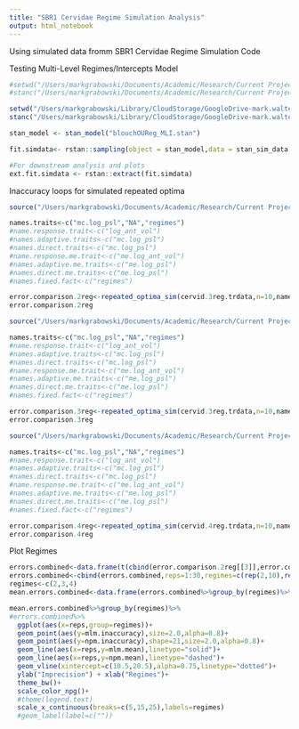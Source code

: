 ```yaml
---
title: "SBR1 Cervidae Regime Simulation Analysis"
output: html_notebook
---
```


Using simulated data fromm SBR1 Cervidae Regime Simulation Code

Testing Multi-Level Regimes/Intercepts Model
```r

#setwd("/Users/markgrabowski/Documents/Academic/Research/Current Projects/Blouch project/R1 blouch-testing branch/Simulation Code/Stan Models/") #Macbook Pro
#stanc("/Users/markgrabowski/Documents/Academic/Research/Current Projects/Blouch project/R1 blouch-testing branch/Simulation Code/Stan Models/simRegimes_XY.stan") #Macbook Pro

setwd("/Users/markgrabowski/Library/CloudStorage/GoogleDrive-mark.walter.grabowski@gmail.com/Other computers/My MacBook Pro/Documents/Academic/Research/Current Projects/Blouch project/R1 blouch-testing branch/Stan Models Milestones/Testing Versions/")#Mac Studio
stanc("/Users/markgrabowski/Library/CloudStorage/GoogleDrive-mark.walter.grabowski@gmail.com/Other computers/My MacBook Pro/Documents/Academic/Research/Current Projects/Blouch project/R1 blouch-testing branch/Stan Models Milestones/Testing Versions/blouchOUReg_MLI.stan") #Mac Studio

stan_model <- stan_model("blouchOUReg_MLI.stan")

fit.simdata<- rstan::sampling(object = stan_model,data = stan_sim_data,chains = 2,iter = 2000,control=list(adapt_delta=0.95),algorithm=c("Fixed_param"))

#For downstream analysis and plots
ext.fit.simdata <- rstan::extract(fit.simdata)


```




Inaccuracy loops for simulated repeated optima
```r
source("/Users/markgrabowski/Documents/Academic/Research/Current Projects/Blouch project/R1 blouch-testing branch/Validation Code/SBR1 Inaccuracy Loops/repeated_optima_sim.R")

names.traits<-c("mc.log_psl","NA","regimes")
#name.response.trait<-c("log_ant_vol")
#names.adaptive.traits<-c("mc.log_psl")
#names.direct.traits<-c("mc.log_psl")
#name.response.me.trait<-c("me.log_ant_vol")
#names.adaptive.me.traits<-c("me.log_psl")
#names.direct.me.traits<-c("me.log_psl")
#names.fixed.fact<-c("regimes")

error.comparison.2reg<-repeated_optima_sim(cervid.3reg.trdata,n=10,names.traits,head(optima,-1))
error.comparison.2reg
```

```r
source("/Users/markgrabowski/Documents/Academic/Research/Current Projects/Blouch project/R1 blouch-testing branch/Validation Code/SBR1 Inaccuracy Loops/repeated_optima_sim.R")

names.traits<-c("mc.log_psl","NA","regimes")
#name.response.trait<-c("log_ant_vol")
#names.adaptive.traits<-c("mc.log_psl")
#names.direct.traits<-c("mc.log_psl")
#name.response.me.trait<-c("me.log_ant_vol")
#names.adaptive.me.traits<-c("me.log_psl")
#names.direct.me.traits<-c("me.log_psl")
#names.fixed.fact<-c("regimes")

error.comparison.3reg<-repeated_optima_sim(cervid.3reg.trdata,n=10,names.traits,head(optima,-1))
error.comparison.3reg
```


```r
source("/Users/markgrabowski/Documents/Academic/Research/Current Projects/Blouch project/R1 blouch-testing branch/Validation Code/SBR1 Inaccuracy Loops/repeated_optima_sim.R")

names.traits<-c("mc.log_psl","NA","regimes")
#name.response.trait<-c("log_ant_vol")
#names.adaptive.traits<-c("mc.log_psl")
#names.direct.traits<-c("mc.log_psl")
#name.response.me.trait<-c("me.log_ant_vol")
#names.adaptive.me.traits<-c("me.log_psl")
#names.direct.me.traits<-c("me.log_psl")
#names.fixed.fact<-c("regimes")

error.comparison.4reg<-repeated_optima_sim(cervid.4reg.trdata,n=10,names.traits,head(optima,-1))
error.comparison.4reg
```



Plot Regimes
```r
errors.combined<-data.frame(t(cbind(error.comparison.2reg[[3]],error.comparison.3reg[[3]],error.comparison.4reg[[3]])))
errors.combined<-cbind(errors.combined,reps=1:30,regimes=c(rep(2,10),rep(3,10),rep(4,10)))
regimes<-c(2,3,4)
mean.errors.combined<-data.frame(errors.combined%>%group_by(regimes)%>%mutate(mlm.mean=mean(mlm.inaccuracy),npm.mean=mean(npm.inaccuracy)))

mean.errors.combined%>%group_by(regimes)%>%
#errors.combined%>%
  ggplot(aes(x=reps,group=regimes))+
  geom_point(aes(y=mlm.inaccuracy),size=2.0,alpha=0.8)+
  geom_point(aes(y=npm.inaccuracy),shape=21,size=2.0,alpha=0.8)+
  geom_line(aes(x=reps,y=mlm.mean),linetype="solid")+
  geom_line(aes(x=reps,y=npm.mean),linetype="dashed")+
  geom_vline(xintercept=c(10.5,20.5),alpha=0.75,linetype="dotted")+
  ylab("Imprecision") + xlab("Regimes")+
  theme_bw()+
  scale_color_npg()+
  #theme(legend.text)
  scale_x_continuous(breaks=c(5,15,25),labels=regimes)
  #geom_label(label=c(""))


  


```